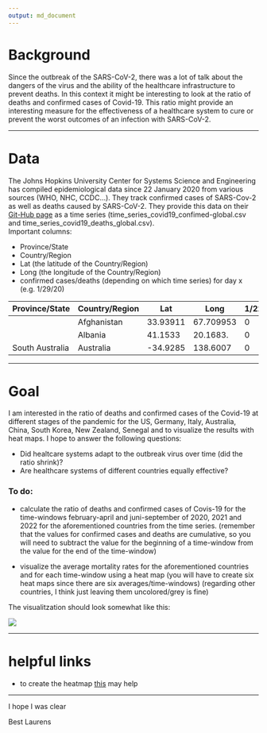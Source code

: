 ```yaml
---
output: md_document
---
```


# Background

Since the outbreak of the SARS-CoV-2, there was a lot of talk about the dangers of the virus and the ability of the healthcare infrastructure to prevent deaths. In this context it might be interesting to look at the ratio of deaths and confirmed cases of Covid-19. This ratio might provide an interesting measure for the effectiveness of a healthcare system to cure or prevent the worst outcomes of an infection with SARS-CoV-2.

------------------------------------------------------------------------

# Data

The Johns Hopkins University Center for Systems Science and Engineering has compiled epidemiological data since 22 January 2020 from various sources (WHO, NHC, CCDC...). They track confirmed cases of SARS-Cov-2 as well as deaths caused by SARS-CoV-2. They provide this data on their [Git-Hub page](https://github.com/CSSEGISandData/COVID-19/tree/master/csse_covid_19_data/csse_covid_19_time_series) as a time series (time_series_covid19_confimed-global.csv and time_series_covid19_deaths_global.csv).\
Important columns:

-   Province/State
-   Country/Region
-   Lat (the latitude of the Country/Region)
-   Long (the longitude of the Country/Region)
-   confirmed cases/deaths (depending on which time series) for day x (e.g. 1/29/20)

| Province/State  | Country/Region | Lat      | Long      | 1/22/20 | 1/23/20 | 1/24/20 |
|-----------|-----------|-----------|-----------|-----------|-----------|-----------|
|                 | Afghanistan    | 33.93911 | 67.709953 | 0       | 0       | 0       |
|                 | Albania        | 41.1533  | 20.1683.  | 0       | 0       | 0       |
| South Australia | Australia      | -34.9285 | 138.6007  | 0       | 0       | 0       |

------------------------------------------------------------------------

# Goal

I am interested in the ratio of deaths and confirmed cases of the Covid-19 at different stages of the pandemic for the US, Germany, Italy, Australia, China, South Korea, New Zealand, Senegal and to visualize the results with heat maps. I hope to answer the following questions: 

-   Did healtcare systems adapt to the outbreak virus over time (did the ratio shrink)? 
-   Are healthcare systems of different countries equally effective?

### To do:

-   calculate the ratio of deaths and confirmed cases of Covis-19 for the time-windows february-april and juni-september of 2020, 2021 and 2022 for the aforementioned countries from the time series. (remember that the values for confirmed cases and deaths are cumulative, so you will need to subtract the value for the beginning of a time-window from the value for the end of the time-window)

-   visualize the average mortality rates for the aforementioned countries and for each time-window using a heat map (you will have to create six heat maps since there are six averages/time-windows) (regarding other countries, I think just leaving them uncolored/grey is fine)

The visualitzation should look somewhat like this:

![](images.jpg)

------------------------------------------------------------------------

# helpful links

-   to create the heatmap [this](https://r-graphics.org/recipe-miscgraph-choropleth) may help

------------------------------------------------------------------------

I hope I was clear

Best Laurens
